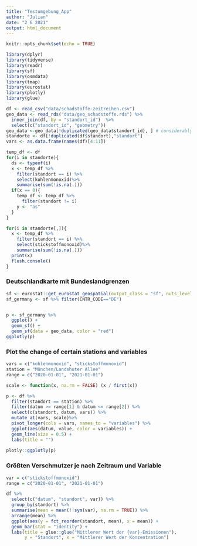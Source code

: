 ```yaml
---
title: "Testumgebung_App"
author: "Julian"
date: "2 6 2021"
output: html_document
---
```


```r
knitr::opts_chunk$set(echo = TRUE)
```

```r
library(dplyr)
library(tidyverse)
library(readr)
library(sf)
library(osmdata)
library(tmap)
library(eurostat)
library(plotly)
library(glue)
```

```r
df <- read_csv("data/schadstoffe-zeitreihen.csv")
geo_data <- read_rds("data/geo_schadstoffe.rds") %>%
  inner_join(df, by = "standort_id")  %>%
  select(c("standort_id", "geometry"))
geo_data <-geo_data[!duplicated(geo_data$standort_id), ] # considerably faster than distinct()
standorte <- df[!duplicated(df$standort),"standort"]
vars <- as.data.frame(names(df)[4:11])
```

```r
temp_df <- df
for(i in standorte){
  ds <- typeof(i)
  x <- temp_df %>% 
    filter(standort == i) %>%
    select(kohlenmonoxid)%>%
    summarise(sum(!is.na(.))) 
  if(x == 0){
    temp_df <- temp_df %>%
      filter(standort != i)
    y <- "as"
  }
}

for(i in standorte[,]){
  x <- temp_df %>% 
    filter(standort == i) %>%
    select(stickstoffmonoxid)%>%
    summarise(sum(!is.na(.))) 
  print(x)
  flush.console()
}

```

### Deutschlandkarte mit Bundeslandgrenzen
```r

sf <- eurostat::get_eurostat_geospatial(output_class = "sf", nuts_level = 1)
sf_germany <- sf %>% filter(CNTR_CODE=="DE") 


p <- sf_germany %>%
  ggplot() +
  geom_sf() +
  geom_sf(data = geo_data, color = "red")
ggplotly(p)
```

### Plot the change of certain stations and variables

```r
vars = c("kohlenmonoxid", "stickstoffmonoxid")
station = "München/Landshuter Allee"
range = c("2020-01-01", "2021-01-01")

scale <- function(x, na.rm = FALSE) (x / first(x))

p <- df %>%
  filter(standort == station) %>%
  filter(datum >= range[1] & datum <= range[2]) %>%
  select(c(standort, datum, vars)) %>%
  mutate_at(vars, scale)%>%
  pivot_longer(cols = vars, names_to = "variables") %>%
  ggplot(aes(datum, value, color = variables)) +
  geom_line(size = 0.5) +
  labs(title = "")
  
plotly::ggplotly(p)
```

### Größten Verschmutzer je nach Zeitraum und Variable
```r
var = c("stickstoffmonoxid")
range = c("2020-01-01", "2021-01-01")

df %>%
  select(c("datum", "standort", var)) %>%
  group_by(standort) %>%
  summarise(mean = mean(!!sym(var), na.rm = TRUE)) %>%
  arrange(mean) %>%
  ggplot(aes(y = fct_reorder(standort, mean), x = mean)) +
  geom_bar(stat = "identity") +
  labs(title = glue::glue("Mittlerer Wert der {var}-Emissionen"),
       y = "Standort", x = "Mittlerer Wert der Konzentration")

```


